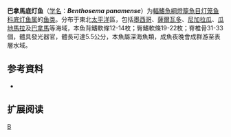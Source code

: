 {{Speciesbox 
| taxon = Benthosema panamense
| status = NE
| status_system = IUCN3.1
| authority = [[Tåning|Tåning]], 1932
| synonyms = *''Myctophum pterotum panamense''<br><small>Tåning, 1932</small>
}}

'''巴拿馬底灯鱼'''（[[学名|学名]]：'''''Benthosema panamense'''''）为[[輻鰭魚綱|輻鰭魚綱]][[燈籠魚目|燈籠魚目]][[灯笼鱼科|灯笼鱼科]][[底灯鱼属|底灯鱼属]]的[[鱼类|鱼类]]。分布于東北[[太平洋|太平洋]]區，包括[[墨西哥|墨西哥]]、[[薩爾瓦多|薩爾瓦多]]、[[尼加拉瓜|尼加拉瓜]]、[[瓜地馬拉|瓜地馬拉]]及[[巴拿馬|巴拿馬]]等海域，本魚背鰭軟條12-14枚；臀鰭軟條19-22枚；脊椎骨31-33個，體具發光器官，體長可達5.5公分，本魚屬深海魚類，成魚夜晚會成群游至表層水域。

== 参考資料 ==
{{refbegin}}
*{{FishBase_species|genus=Benthosema|species=panamense|year=2011|month=12}}
{{refend}}

==扩展阅读==
{{refbegin}}
{{Wikispecies-inline|Benthosema panamense|巴拿馬底灯鱼}}
{{refend}}
{{Taxonbar|from=Q1102664}}

[[Category:底灯鱼属|B]]


{{灯笼鱼目小作品}}